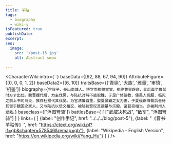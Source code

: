 ```yaml
---
title: 羊祜
tags:
  - biography
  - wiki-y
isFeatured: true
publishDate:
excerpt:
seo:
  image:
    src: '/post-13.jpg'
    alt: Abstract snow

---
```



<CharacterWiki
  intro={``}
  baseData={[92, 88, 67, 94, 90]}
  AttributeFigure={[0, 0, 0, 1, 2]}
  baseData2={[6, 10]}
  traitsBase={['青徐', '大族', '雅量', '审慎', '机鉴']}
  biography={`字叔子，泰山南城人。博学而相貌堂堂，拒绝曹爽辟命，此后直至曹髦时方才出仕。魏晋嬗代后，力主伐吴，与陆抗对峙不能取胜，于是广修德教，使吴人悦服，临死之前上书司马炎，推荐杜预代其伐吴。为官清廉自重，娶夏侯霸之女为妻，于夏侯霸降蜀后善待其留于魏国之家人，又与陆抗以信义相交，被陆抗赞叹其德量与乐毅、诸葛亮相当，亦被荆州人爱戴。`}
  baseclass={['浮图弩骑']}
  battlesBase={
    [
      ["武威决死战", "敌军", "浮图弩骑"]
    ]
  }
  links={
    [
      {label: "创作手记", href: "../../../blog/post-5"},
      {label: "《晋书·羊祜传》", href: "https://ctext.org/wiki.pl?if=gb&chapter=578546&remap=gb"},
      {label: "Wikipedia - English Version", href: "https://en.wikipedia.org/wiki/Yang_Hu"}
    ]
  }
/>
